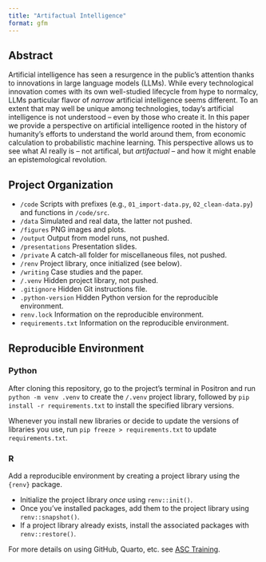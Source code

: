 ```yaml
---
title: "Artifactual Intelligence"
format: gfm
---
```


## Abstract

Artificial intelligence has seen a resurgence in the public's attention thanks to innovations in large language models (LLMs). While every technological innovation comes with its own well-studied lifecycle from hype to normalcy, LLMs particular flavor of *narrow* artificial intelligence seems different. To an extent that may well be unique among technologies, today's artificial intelligence is not understood -- even by those who create it. In this paper we provide a perspective on artificial intelligence rooted in the history of humanity's efforts to understand the world around them, from economic calculation to probabilistic machine learning. This perspective allows us to see what AI really is -- not artifical, but *artifactual* -- and how it might enable an epistemological revolution.

## Project Organization

- `/code` Scripts with prefixes (e.g., `01_import-data.py`, `02_clean-data.py`) and functions in `/code/src`.
- `/data` Simulated and real data, the latter not pushed.
- `/figures` PNG images and plots.
- `/output` Output from model runs, not pushed.
- `/presentations` Presentation slides.
- `/private` A catch-all folder for miscellaneous files, not pushed.
- `/renv` Project library, once initialized (see below).
- `/writing` Case studies and the paper.
- `/.venv` Hidden project library, not pushed.
- `.gitignore` Hidden Git instructions file.
- `.python-version` Hidden Python version for the reproducible environment.
- `renv.lock` Information on the reproducible environment.
- `requirements.txt` Information on the reproducible environment.

## Reproducible Environment

### Python

After cloning this repository, go to the project's terminal in Positron and run `python -m venv .venv` to create the `/.venv` project library, followed by `pip install -r requirements.txt` to install the specified library versions.

Whenever you install new libraries or decide to update the versions of libraries you use, run `pip freeze > requirements.txt` to update `requirements.txt`.

### R

Add a reproducible environment by creating a project library using the `{renv}` package.

- Initialize the project library *once* using `renv::init()`.
- Once you've installed packages, add them to the project library using `renv::snapshot()`.
- If a project library already exists, install the associated packages with `renv::restore()`.

For more details on using GitHub, Quarto, etc. see [ASC Training](https://github.com/marcdotson/asc-training).

